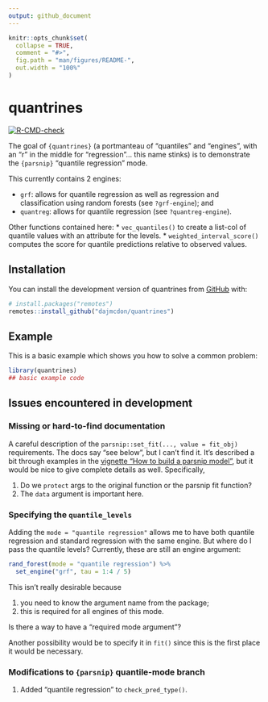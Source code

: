 ```yaml
---
output: github_document
---
```


<!-- README.md is generated from README.Rmd. Please edit that file -->

```r
knitr::opts_chunk$set(
  collapse = TRUE,
  comment = "#>",
  fig.path = "man/figures/README-",
  out.width = "100%"
)
```

# quantrines

<!-- badges: start -->
[![R-CMD-check](https://github.com/dajmcdon/quantrines/actions/workflows/R-CMD-check.yaml/badge.svg)](https://github.com/dajmcdon/quantrines/actions/workflows/R-CMD-check.yaml)
<!-- badges: end -->

The goal of `{quantrines}` (a portmanteau of "quantiles" and "engines", with 
an "r" in the middle for "regression"... this name stinks) is to demonstrate 
the `{parsnip}` "quantile regression" mode.

This currently contains 2 engines:

* `grf`: allows for quantile regression as well as regression and classification
  using random forests (see `?grf-engine`); and
* `quantreg`: allows for quantile regression (see `?quantreg-engine`).

Other functions contained here:
* `vec_quantiles()` to create a list-col of quantile values with an attribute
  for the levels.
* `weighted_interval_score()` computes the score for quantile predictions
  relative to observed values.

## Installation

You can install the development version of quantrines from [GitHub](https://github.com/) with:

``` r
# install.packages("remotes")
remotes::install_github("dajmcdon/quantrines")
```


## Example

This is a basic example which shows you how to solve a common problem:

```r
library(quantrines)
## basic example code
```

## Issues encountered in development

### Missing or hard-to-find documentation

A careful description of the `parsnip::set_fit(..., value = fit_obj)`
requirements. The docs say "see below", but I can't find it. It's described
a bit through examples in the 
[vignette "How to build a parsnip model"](https://www.tidymodels.org/learn/develop/models/),
but it would be nice to give complete details as well. Specifically,

1. Do we `protect` args to the original function or the parsnip fit function?
2. The `data` argument is important here.

### Specifying the `quantile_levels`

Adding the `mode = "quantile regression"` allows me to have both quantile
regression and standard regression with the same engine. But where do I pass
the quantile levels? Currently, these are still an engine argument: 

```r
rand_forest(mode = "quantile regression") %>% 
  set_engine("grf", tau = 1:4 / 5)
```

This isn't really desirable because 

1. you need to know the argument name from the package;
2. this is required for all engines of this mode.

Is there a way to have a "required mode argument"?

Another possibility would be to specify it in `fit()` since this is the first
place it would be necessary.

### Modifications to `{parsnip}` quantile-mode branch

1. Added "quantile regression" to `check_pred_type()`.
